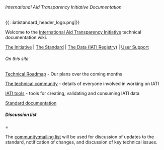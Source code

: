 ====== International Aid Transparency Initiative Documentation ======
{{ ::iatistandard_header_logo.png|}}

Welcome to the [[http://www.aidtransparency.net|International Aid Transparency Initiative]] technical documentation wiki. 

[[http://www.aidtransparency.net|The Initiative]] | [[http://www.iatistandard.org|The Standard]] | [[http://www.iatiregistry.org|The Data (IATI Registry)]] | [[http://support.iatistandard.org|User Support]]

====== On this site ======

[[roadmap:start|Technical Roadmap]] - Our plans over the coming months  

[[community:start|The technical community]] - details of everyone involved in working on IATI

[[tools:start|IATI tools]] - tools for creating, validating and consuming IATI data

[[standard:start|Standard documentation]]

===== Discussion list ======

The [[community:mailing list]] will be used for discussion of updates to the standard, notification of changes, and discussion of key technical issues.